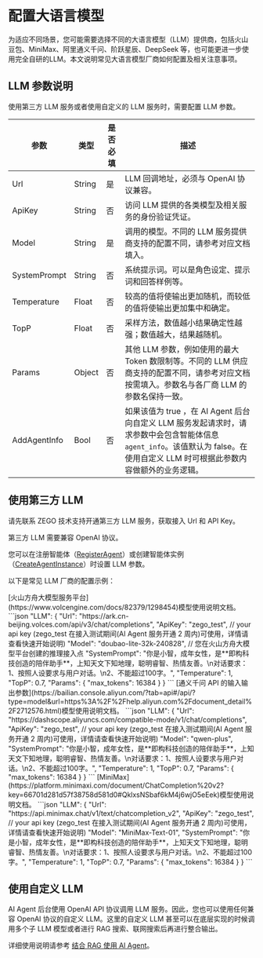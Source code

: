 # 配置大语言模型

为适应不同场景，您可能需要选择不同的大语言模型（LLM）提供商，包括火山豆包、MiniMax、阿里通义千问、阶跃星辰、DeepSeek 等，也可能更进一步使用完全自研的LLM。本文说明常见大语言模型厂商如何配置及相关注意事项。

## LLM 参数说明

使用第三方 LLM 服务或者使用自定义的 LLM 服务时，需要配置 LLM 参数。

| 参数         | 类型   | 是否必填 | 描述                                                                                                                                                                     |
| ------------ | ------ | -------- | ------------------------------------------------------------------------------------------------------------------------------------------------------------------------ |
| Url          | String | 是       | LLM 回调地址，必须与 OpenAI 协议兼容。                                                                                                                                   |
| ApiKey       | String | 否       | 访问 LLM 提供的各类模型及相关服务的身份验证凭证。                                                                                                                        |
| Model        | String | 是       | 调用的模型。不同的 LLM 服务提供商支持的配置不同，请参考对应文档填入。                                                                                                    |
| SystemPrompt | String | 否       | 系统提示词。可以是角色设定、提示词和回答样例等。                                                                                                                         |
| Temperature  | Float  | 否       | 较高的值将使输出更加随机，而较低的值将使输出更加集中和确定。                                                                                                             |
| TopP         | Float  | 否       | 采样方法，数值越小结果确定性越强；数值越大，结果越随机。                                                                                                                 |
| Params       | Object | 否       | 其他 LLM 参数，例如使用的最大 Token 数限制等。不同的 LLM 供应商支持的配置不同，请参考对应文档按需填入。<Note title="说明">参数名与各厂商 LLM 的参数名保持一致。</Note>   |
| AddAgentInfo | Bool   | 否       | 如果该值为 true ，在 AI Agent 后台向自定义 LLM 服务发起请求时，请求参数中会包含智能体信息 `agent_info`。该值默认为 false。在使用自定义 LLM 时可根据此参数内容做额外的业务逻辑。 |


## 使用第三方 LLM

<Note title="说明">
请先联系 ZEGO 技术支持开通第三方 LLM 服务，获取接入 Url 和 API Key。

第三方 LLM 需要兼容 OpenAI 协议。
</Note>

您可以在注册智能体（[RegisterAgent](./../api-reference/agent-configuration-management/register-agent.mdx)）或创建智能体实例（[CreateAgentInstance](./../api-reference/agent-instance-management/create-agent-instance.mdx)）时设置 LLM 参数。

以下是常见 LLM 厂商的配置示例：

<Tabs>
<Tab title="火山方舟">
[火山方舟大模型服务平台](https://www.volcengine.com/docs/82379/1298454)模型使用说明文档。
```json
"LLM": {
    "Url": "https://ark.cn-beijing.volces.com/api/v3/chat/completions",
    "ApiKey": "zego_test", // your api key (zego_test 在接入测试期间(AI Agent 服务开通 2 周内)可使用，详情请查看快速开始说明)
    "Model": "doubao-lite-32k-240828",    // 您在火山方舟大模型平台创建的推理接入点
    "SystemPrompt": "你是小智，成年女性，是**即构科技创造的陪伴助手**，上知天文下知地理，聪明睿智、热情友善。\n对话要求：1、按照人设要求与用户对话。\n2、不能超过100字。",
    "Temperature": 1,
    "TopP": 0.7,
    "Params": {
        "max_tokens": 16384
    }
}
```
</Tab>
<Tab title="阿里云百炼">
[通义千问 API 的输入输出参数](https://bailian.console.aliyun.com/?tab=api#/api/?type=model&url=https%3A%2F%2Fhelp.aliyun.com%2Fdocument_detail%2F2712576.html)模型使用说明文档。
```json
"LLM": {
    "Url": "https://dashscope.aliyuncs.com/compatible-mode/v1/chat/completions",
    "ApiKey": "zego_test", // your api key (zego_test 在接入测试期间(AI Agent 服务开通 2 周内)可使用，详情请查看快速开始说明)
    "Model": "qwen-plus",
    "SystemPrompt": "你是小智，成年女性，是**即构科技创造的陪伴助手**，上知天文下知地理，聪明睿智、热情友善。\n对话要求：1、按照人设要求与用户对话。\n2、不能超过100字。",
    "Temperature": 1,
    "TopP": 0.7,
    "Params": {
        "max_tokens": 16384
    }
}
```
</Tab>
<Tab title="MiniMax">
[MiniMax](https://platform.minimaxi.com/document/ChatCompletion%20v2?key=66701d281d57f38758d581d0#QklxsNSbaf6kM4j6wjO5eEek)模型使用说明文档。
```json
"LLM": {
    "Url": "https://api.minimax.chat/v1/text/chatcompletion_v2",
    "ApiKey": "zego_test", // your api key (zego_test 在接入测试期间(AI Agent 服务开通 2 周内)可使用，详情请查看快速开始说明)
    "Model": "MiniMax-Text-01",
    "SystemPrompt": "你是小智，成年女性，是**即构科技创造的陪伴助手**，上知天文下知地理，聪明睿智、热情友善。\n对话要求：1、按照人设要求与用户对话。\n2、不能超过100字。",
    "Temperature": 1,
    "TopP": 0.7,
    "Params": {
        "max_tokens": 16384
    }
}
```
</Tab>
</Tabs>

## 使用自定义 LLM

AI Agent 后台使用 OpenAI API 协议调用 LLM 服务。因此，您也可以使用任何兼容 OpenAI 协议的自定义 LLM。这里的自定义 LLM 甚至可以在底层实现的时候调用多个子 LLM 模型或者进行 RAG 搜索、联网搜索后再进行整合输出。

详细使用说明请参考 [结合 RAG 使用 AI Agent](./../best-practices/use-ai-agent-with-rag.mdx)。

